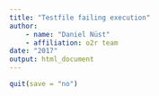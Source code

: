 ```yaml
---
title: "Testfile failing execution"
author:
    - name: "Daniel Nüst"
    - affiliation: o2r team
date: "2017"
output: html_document
---
```


```r
quit(save = "no")
```

